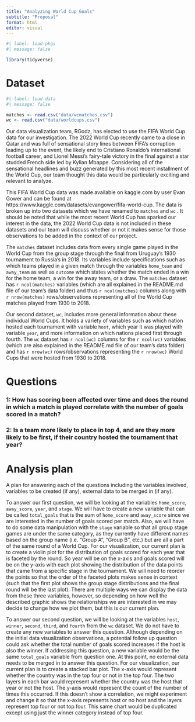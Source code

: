 ```yaml
---
title: "Analyzing World Cup Goals"
subtitle: "Proposal"
format: html
editor: visual
---
```


```r
#| label: load-pkgs
#| message: false

library(tidyverse)
```

# Dataset

```r
#| label: load-data
#| message: false

matches <- read.csv("data/wcmatches.csv")
wc <- read.csv("data/worldcups.csv")
```

Our data visualization team, RGodz, has elected to use the FIFA World Cup data for our investigation. The 2022 World Cup recently came to a close in Qatar and was full of sensational story lines between FIFA's corruption leading up to the event, the likely end to Cristiano Ronaldo's international football career, and Lionel Messi's fairy-tale victory in the final against a star studded French side led by Kylian Mbappe. Considering all of the sensational headlines and buzz generated by this most recent installment of the World Cup, our team thought this data would be particularly exciting and relevant to analyze.

This FIFA World Cup data was made available on kaggle.com by user Evan Gower and can be found at https://www.kaggle.com/datasets/evangower/fifa-world-cup. The data is broken up into two datasets which we have renamed to `matches` and `wc` . It should be noted that while the most recent World Cup has sparked our interest in the data, the 2022 World Cup data is not included in these datasets and our team will discuss whether or not it makes sense for those observations to be added in the context of our project.

The `matches` dataset includes data from every single game played in the World Cup from the group stage through the final from Uruguay's 1930 tournament to Russia's in 2018. Its variables include specifications such as which teams played in a given match through the variables `home_team` and `away_team` as well as `outcome` which states whether the match ended in a win for the home team, a win for the away team, or a draw. The `matches` dataset has `r ncol(matches)` variables (which are all explained in the README.md file of our team's data folder) and thus `r ncol(matches)` columns along with `r nrow(matches)` rows/observations representing all of the World Cup matches played from 1930 to 2018.

Our second dataset, `wc`, includes more general information about these individual World Cups. It holds a variety of variables such as which nation hosted each tournament with variable `host`, which year it was played with variable `year`, and more information on which nations placed first through fourth. The `wc` dataset has `r ncol(wc)` columns for the `r ncol(wc)` variables (which are also explained in the README.md file of our team's data folder) and has `r nrow(wc)` rows/observations representing the `r nrow(wc)` World Cups that were hosted from 1930 to 2018.

# Questions

### 1: How has scoring been affected over time and does the round in which a match is played correlate with the number of goals scored in a match?

### 2: Is a team more likely to place in top 4, and are they more likely to be first, if their country hosted the tournament that year?

# Analysis plan

A plan for answering each of the questions including the variables involved, variables to be created (if any), external data to be merged in (if any).

To answer our first question, we will be looking at the variables `home_score`, `away_score`, `year`, and `stage`. We will have to create a new variable that can be called `total_goals` that is the sum of `home_score` and `away_score` since we are interested in the number of goals scored per match. Also, we will have to do some data manipulation with the `stage` variable so that all group stage games are under the same category, as they currently have different names based on the group name (i.e. "Group A", "Group B", etc.) but are all a part of the same round of a World Cup. For our visualization, our current plan is to create a violin plot for the distribution of goals scored for each year that is faceted by the round. So year will be on the x-axis and goals scored will be on the y-axis with each plot showing the distribution of the data points that came from a specific stage in the tournament. We will need to reorder the points so that the order of the faceted plots makes sense in context (such that the first plot shows the group stage distributions and the final round will be the last plot). There are multiple ways we can display the data from these three variables, however, so depending on how well the described graphic shows the relationships we are interested in we may decide to change how we plot them, but this is our current plan.

To answer our second question, we will be looking at the variables `host`, `winner`, `second`, `third`, and `fourth` from the `wc` dataset. We do not have to create any new variables to answer this question. Although depending on the initial data visualization observations, a potential follow up question could ask whether the total number of goals scored increases if the host is also the winner. If addressing this question, a new variable would be the same `total_goals` variable from question one. At this point, no external data needs to be merged in to answer this question. For our visualization, our current plan is to create a stacked bar plot. The x-axis would represent whether the country was in the top four or not in the top four. The two layers in each bar would represent whether the country was the host that year or not the host. The y-axis would represent the count of the number of times this occurred. If this doesn't show a correlation, we might experiment and change it so that the x-axis represents host or no host and the layers represent top four or not top four. This same chart would be duplicated except using just the winner category instead of top four.
